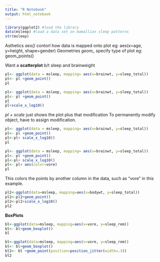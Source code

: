 ```yaml
---
title: "R Notebook"
output: html_notebook
---
```

```r
library(ggplot2) #load the library
data(msleep) #load a data set on mamallian sleep patterns
str(msleep)
```

Asthetics *aes()* contorl how data is mapped onto plot
  eg: aes(x=age, y=height, shape=gender)
Geometries *geom_* specify type of plot
  eg: geom_points()
  
Want a **scatterplot** b/t sleep and brainweight
```r
pl<- ggplot(data = msleep, mapping= aes(x=brainwt, y=sleep_total))
pl<- pl +geom_point()
pl
```

```r
pl<- ggplot(data = msleep, mapping= aes(x=brainwt, y=sleep_total))
pl<- pl +geom_point()
pl
pl+scale_x_log10()
```
*pl + scale* just shows the plot plus that modification
To permanently modify object, have to assign modification.

```r
pl<- ggplot(data = msleep, mapping= aes(x=brainwt, y=sleep_total))
pl<- pl +geom_point()
pl<-pl+ scale_x_log10()
pl
```

```r
pl<- ggplot(data = msleep, mapping= aes(x=brainwt, y=sleep_total))
pl<- pl +geom_point()
pl<-pl+ scale_x_log10()
pl<- pl+ aes(color=vore)
pl
```

This colors the points by another column in the data, such as "vore" in this example.

```r
pl2<-ggplot(data=msleep, mapping=aes(x=bodywt, y=sleep_total))
pl2<-pl2+geom_point()
pl2<-pl2+scale_x_log10()
pl2
```

**BoxPlots**
```r
bl<-ggplot(data=msleep, mapping=aes(x=vore, y=sleep_rem))
bl<- bl+geom_boxplot()
bl
```


```r
bl<-ggplot(data=msleep, mapping=aes(x=vore, y=sleep_rem))
bl<- bl+geom_boxplot()
bl2<- bl +geom_point(position=position_jitter(width=.3))
bl2
```